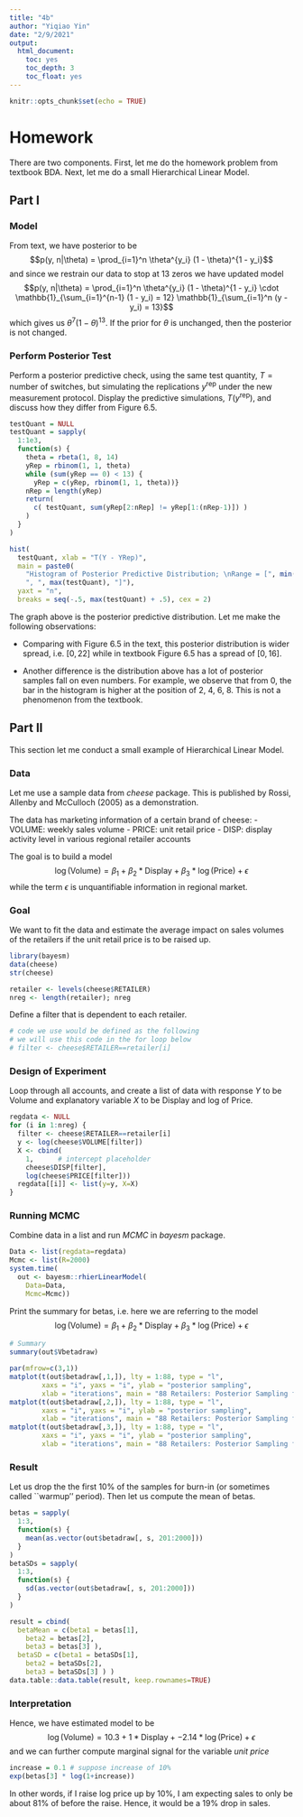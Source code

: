 ---
title: "4b"
author: "Yiqiao Yin"
date: "2/9/2021"
output:
  html_document:
    toc: yes
    toc_depth: 3
    toc_float: yes
---

```{r setup, include=FALSE}
knitr::opts_chunk$set(echo = TRUE)
```

# Homework

There are two components. First, let me do the homework problem from textbook BDA. Next, let me do a small Hierarchical Linear Model.

## Part I

### Model

From text, we have posterior to be 
$$p(y, n|\theta) = \prod_{i=1}^n \theta^{y_i} (1 - \theta)^{1 - y_i}$$
and since we restrain our data to stop at 13 zeros we have updated model
$$p(y, n|\theta) = \prod_{i=1}^n \theta^{y_i} (1 - \theta)^{1 - y_i} \cdot \mathbb{1}_{\sum_{i=1}^{n-1} (1 - y_i) = 12} \mathbb{1}_{\sum_{i=1}^n (y - y_i) = 13}$$
which gives us $\theta^7 (1 - \theta)^{13}$. If the prior for $\theta$ is unchanged, then the posterior is not changed. 

### Perform Posterior Test

Perform a posterior predictive check, using the same test quantity, $T = \text{number of switches}$, but simulating the replications $y^\text{rep}$ under the new measurement protocol. Display the predictive simulations, $T(y^\text{rep})$, and discuss how they differ from Figure 6.5.

```{r}
testQuant = NULL
testQuant = sapply(
  1:1e3,
  function(s) {
    theta = rbeta(1, 8, 14)
    yRep = rbinom(1, 1, theta)
    while (sum(yRep == 0) < 13) {
      yRep = c(yRep, rbinom(1, 1, theta))}
    nRep = length(yRep)
    return(
      c( testQuant, sum(yRep[2:nRep] != yRep[1:(nRep-1)]) )
    )
  }
)
```

```{r}
hist(
  testQuant, xlab = "T(Y - YRep)",
  main = paste0(
    "Histogram of Posterior Predictive Distribution; \nRange = [", min(testQuant),
    ", ", max(testQuant), "]"),
  yaxt = "n",
  breaks = seq(-.5, max(testQuant) + .5), cex = 2)
```

The graph above is the posterior predictive distribution. Let me make the following observations:

- Comparing with Figure 6.5 in the text, this posterior distribution is wider spread, i.e. $[0, 22]$ while in textbook Figure 6.5 has a spread of $[0, 16]$. 

- Another difference is the distribution above has a lot of posterior samples fall on even numbers. For example, we observe that from 0, the bar in the histogram is higher at the position of 2, 4, 6, 8. This is not a phenomenon from the textbook. 

## Part II

This section let me conduct a small example of Hierarchical Linear Model.

### Data

Let me use a sample data from *cheese* package. This is published by Rossi, Allenby and McCulloch (2005) as a demonstration. 

The data has marketing information of a certain brand of cheese:
- VOLUME: weekly sales volume
- PRICE: unit retail price
- DISP: display activity level in various regional retailer accounts

The goal is to build a model 
$$\log(\text{Volume}) = \beta_1 + \beta_2 * \text{Display} + \beta_3 * \log(\text{Price}) + \epsilon$$
while the term $\epsilon$ is unquantifiable information in regional market. 

### Goal

We want to fit the data and estimate the average impact on sales volumes of the retailers if the unit retail price is to be raised up.

```{r}
library(bayesm) 
data(cheese) 
str(cheese)
```

```{r}
retailer <- levels(cheese$RETAILER) 
nreg <- length(retailer); nreg
```

Define a filter that is dependent to each retailer.

```{r}
# code we use would be defined as the following
# we will use this code in the for loop below
# filter <- cheese$RETAILER==retailer[i]
```

### Design of Experiment

Loop through all accounts, and create a list of data with response $Y$ to be Volume and explanatory variable $X$ to be Display and log of Price.

```{r}
regdata <- NULL 
for (i in 1:nreg) {
  filter <- cheese$RETAILER==retailer[i]
  y <- log(cheese$VOLUME[filter])
  X <- cbind(
    1,      # intercept placeholder
    cheese$DISP[filter],
    log(cheese$PRICE[filter]))
  regdata[[i]] <- list(y=y, X=X) 
}
```

### Running MCMC

Combine data in a list and run *MCMC* in *bayesm* package.

```{r}
Data <- list(regdata=regdata) 
Mcmc <- list(R=2000)
system.time( 
  out <- bayesm::rhierLinearModel(
    Data=Data, 
    Mcmc=Mcmc)) 
```

Print the summary for betas, i.e. here we are referring to the model 
$$\log(\text{Volume}) = \beta_1 + \beta_2 * \text{Display} + \beta_3 * \log(\text{Price}) + \epsilon$$

```{r}
# Summary
summary(out$Vbetadraw)
```

```{r}
par(mfrow=c(3,1))
matplot(t(out$betadraw[,1,]), lty = 1:88, type = "l",
        xaxs = "i", yaxs = "i", ylab = "posterior sampling",
        xlab = "iterations", main = "88 Retailers: Posterior Sampling for Beta1")
matplot(t(out$betadraw[,2,]), lty = 1:88, type = "l",
        xaxs = "i", yaxs = "i", ylab = "posterior sampling",
        xlab = "iterations", main = "88 Retailers: Posterior Sampling for Beta2")
matplot(t(out$betadraw[,3,]), lty = 1:88, type = "l",
        xaxs = "i", yaxs = "i", ylab = "posterior sampling",
        xlab = "iterations", main = "88 Retailers: Posterior Sampling for Beta3")
```

### Result

Let us drop the the first 10\% of the samples for burn-in (or sometimes called ``warmup'' period). Then let us compute the mean of betas.

```{r}
betas = sapply(
  1:3,
  function(s) {
    mean(as.vector(out$betadraw[, s, 201:2000]))
  }
)
betaSDs = sapply(
  1:3,
  function(s) {
    sd(as.vector(out$betadraw[, s, 201:2000]))
  }
)

result = cbind(
  betaMean = c(beta1 = betas[1],
    beta2 = betas[2],
    beta3 = betas[3] ),
  betaSD = c(beta1 = betaSDs[1],
    beta2 = betaSDs[2],
    beta3 = betaSDs[3] ) )
data.table::data.table(result, keep.rownames=TRUE)
```

### Interpretation

Hence, we have estimated model to be
$$\log(\text{Volume}) = 10.3 + 1 * \text{Display} + -2.14 * \log(\text{Price}) + \epsilon$$
and we can further compute marginal signal for the variable *unit price*

```{r}
increase = 0.1 # suppose increase of 10%
exp(betas[3] * log(1+increase))
```

In other words, if I raise log price up by 10\%, I am expecting sales to only be about 81\% of before the raise. Hence, it would be a 19\% drop in sales.